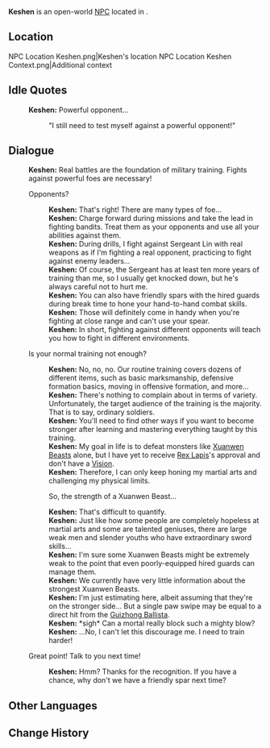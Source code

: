 {{Meta
<!-- Remove this template after adding the missing info -->
|missing_NPC_profile  = yes
}}
{{Character Infobox
|type             = Open-World NPC
|image            = NPC Keshen.png
|realname         = <!-- Optional, if different from in-game name -->
|deceased         = <!-- Past (for deceased prior to events of the game) or free response -->
|region           = Liyue
|location         = Liyue
|affiliation      = Millelith
|title            = Millelith

|ancestry         = <!-- Clan/family -->
|father           = 
|mother           = 
|spouse           = 
|sibling          = 
|child            = 
|relative         = 

|voiceEN          = 
|voiceCN          = 
|voiceJP          = 
|voiceKR          = 
|dialoguereward   = 
}}
'''Keshen''' is an open-world [[NPC]] located in {{Location|Yilong Wharf}}.
<!-- Following a certain dialogue branch for the first time gives the player AMOUNT_AS_WORD [[Item]]. -->

==Location==
<gallery>
NPC Location Keshen.png|Keshen's location
NPC Location Keshen Context.png|Additional context
</gallery>
<!--
==Profile==
Detailed story/lore information goes here.
''(To be added.)''

===Appearance===
Keep appearance section short and concise. Limit to 2 paragraphs with 3-4 sentences each.
''(To be added.)''

==Quests and Events==
{{Quests and Events}}
-->
==Idle Quotes==
{{Dialogue Start}}
:'''Keshen:''' Powerful opponent...
:: {{A|VO Keshen 01.ogg}} "I still need to test myself against a powerful opponent!"
{{Dialogue End}}

==Dialogue==
{{Dialogue Start}}
:'''Keshen:''' Real battles are the foundation of military training. Fights against powerful foes are necessary!
:{{DIcon}} Opponents?
::'''Keshen:''' That's right! There are many types of foe...
::'''Keshen:''' Charge forward during missions and take the lead in fighting bandits. Treat them as your opponents and use all your abilities against them.
::'''Keshen:''' During drills, I fight against Sergeant Lin with real weapons as if I'm fighting a real opponent, practicing to fight against enemy leaders...
::'''Keshen:''' Of course, the Sergeant has at least ten more years of training than me, so I usually get knocked down, but he's always careful not to hurt me.
::'''Keshen:''' You can also have friendly spars with the hired guards during break time to hone your hand-to-hand combat skills.
::'''Keshen:''' Those will definitely come in handy when you're fighting at close range and can't use your spear.
::'''Keshen:''' In short, fighting against different opponents will teach you how to fight in different environments.
:{{DIcon}} Is your normal training not enough?
::'''Keshen:''' No, no, no. Our routine training covers dozens of different items, such as basic marksmanship, defensive formation basics, moving in offensive formation, and more...
::'''Keshen:''' There's nothing to complain about in terms of variety. Unfortunately, the target audience of the training is the majority. That is to say, ordinary soldiers.
::'''Keshen:''' You'll need to find other ways if you want to become stronger after learning and mastering everything taught by this training.
::'''Keshen:''' My goal in life is to defeat monsters like [[Xuanwen Beast]]s alone, but I have yet to receive [[Rex Lapis]]'s approval and don't have a [[Vision]].
::'''Keshen:''' Therefore, I can only keep honing my martial arts and challenging my physical limits.
::{{DIcon}} So, the strength of a Xuanwen Beast...
::'''Keshen:''' That's difficult to quantify.
::'''Keshen:''' Just like how some people are completely hopeless at martial arts and some are talented geniuses, there are large weak men and slender youths who have extraordinary sword skills...
::'''Keshen:''' I'm sure some Xuanwen Beasts might be extremely weak to the point that even poorly-equipped hired guards can manage them.
::'''Keshen:''' We currently have very little information about the strongest Xuanwen Beasts.
::'''Keshen:''' I'm just estimating here, albeit assuming that they're on the stronger side... But a single paw swipe may be equal to a direct hit from the [[Guizhong Ballista]].
::'''Keshen:''' *sigh* Can a mortal really block such a mighty blow?
::'''Keshen:''' ...No, I can't let this discourage me. I need to train harder!
:{{DIcon}} Great point! Talk to you next time!
::'''Keshen:''' Hmm? Thanks for the recognition. If you have a chance, why don't we have a friendly spar next time?
{{Dialogue End}}
<!--
==Event Dialogue==
===Event Name===
{{Dialogue Start}}
:'''Keshen:'''
{{Dialogue End}}
-->

==Other Languages==
{{Other Languages|default_hidden=1
|en      = Keshen
|zhs     = 可慎
|zhs_rm  = Kěshèn
|zht     = 可慎
|zht_rm  = Kěshèn
|ja      = 可慎
|ja_rm   = Kashin{{Assumed}}
|ko      = {{tt|가|可}}진
|es      = Keshen
|fr      = Keshen
|ru      = Кэ Шэнь
|th      = Keshen
|vi      = Keshen
|de      = Keshen
|id      = Keshen
|pt      = Keshen
|tr      = Keshen
|it      = Keshen
}}

==Change History==
{{Change History|4.4}}
<!--
==References==
{{Reflist}}
-->